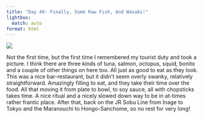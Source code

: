 ```yaml
---
title: "Day 49: Finally, Some Raw Fish, And Wasabi!"
lightbox:
  match: auto
format: html
---
```


![](../images/20120607222704_dsc02007.jpg){group="all-the-pictures"}

Not the first time, but the first time I remembered my tourist duty and took a picture.  I think there are three kinds of tuna, salmon, octopus, squid, bonito and a couple of other things on here too.  All just as good to eat as they look.  This was a nice bar-restaurant, but it didn't seem overly swanky, relatively straightforward.  Amazingly filling to eat, and they take their time over the food.  All that moving it from plate to bowl, to soy sauce, all with chopsticks takes time.  A nice ritual and a nicely slowed down way to be in at-times rather frantic place.  After that, back on the JR Sobu Line from Inage to Tokyo and the Maranouchi to Hongo-Sanchome, so no rest for very long!
